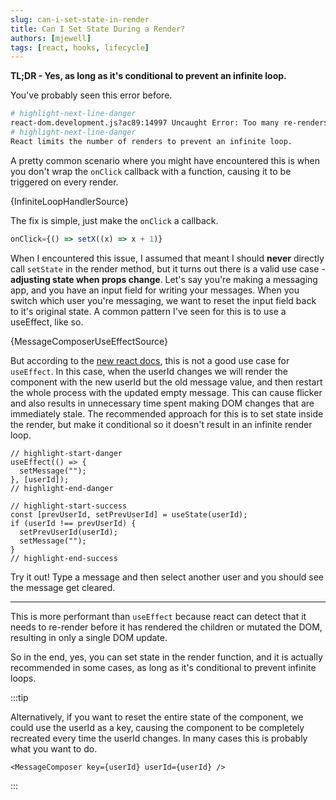 ```yaml
---
slug: can-i-set-state-in-render
title: Can I Set State During a Render?
authors: [mjewell]
tags: [react, hooks, lifecycle]
---
```



**TL;DR - Yes, as long as it's conditional to prevent an infinite loop.**

You've probably seen this error before.

```bash
# highlight-next-line-danger
react-dom.development.js?ac89:14997 Uncaught Error: Too many re-renders.
# highlight-next-line-danger
React limits the number of renders to prevent an infinite loop.
```

A pretty common scenario where you might have encountered this is when you don't wrap the `onClick` callback with a function, causing it to be triggered on every render.


<CodeBlock language="tsx">{InfiniteLoopHandlerSource}</CodeBlock>

The fix is simple, just make the `onClick` a callback.

```jsx
onClick={() => setX((x) => x + 1)}
```

When I encountered this issue, I assumed that meant I should **never** directly call `setState` in the render method, but it turns out there is a valid use case - **adjusting state when props change**. Let's say you're making a messaging app, and you have an input field for writing your messages. When you switch which user you're messaging, we want to reset the input field back to it's original state. A common pattern I've seen for this is to use a useEffect, like so.


<CodeBlock language="tsx">{MessageComposerUseEffectSource}</CodeBlock>

But according to the [new react docs](https://beta.reactjs.org/learn/you-might-not-need-an-effect#adjusting-some-state-when-a-prop-changes), this is not a good use case for `useEffect`. In this case, when the userId changes we will render the component with the new userId but the old message value, and then restart the whole process with the updated empty message. This can cause flicker and also results in unnecessary time spent making DOM changes that are immediately stale. The recommended approach for this is to set state inside the render, but make it conditional so it doesn't result in an infinite render loop.

```tsx
// highlight-start-danger
useEffect(() => {
  setMessage("");
}, [userId]);
// highlight-end-danger

// highlight-start-success
const [prevUserId, setPrevUserId] = useState(userId);
if (userId !== prevUserId) {
  setPrevUserId(userId);
  setMessage("");
}
// highlight-end-success
```

Try it out! Type a message and then select another user and you should see the message get cleared.


<MessageBoard />

---

This is more performant than `useEffect` because react can detect that it needs to re-render before it has rendered the children or mutated the DOM, resulting in only a single DOM update.

So in the end, yes, you can set state in the render function, and it is actually recommended in some cases, as long as it's conditional to prevent infinite loops.

:::tip

Alternatively, if you want to reset the entire state of the component, we could use the userId as a key, causing the component to be completely recreated every time the userId changes. In many cases this is probably what you want to do.

```tsx
<MessageComposer key={userId} userId={userId} />
```

:::
